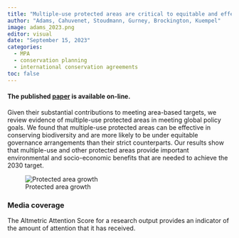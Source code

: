 ```yaml
---
title: "Multiple-use protected areas are critical to equitable and effective conservation"
author: "Adams, Cahuvenet, Stoudmann, Gurney, Brockington, Kuempel"
image: adams_2023.png
editor: visual
date: "September 15, 2023"
categories:
  - MPA
  - conservation planning
  - international conservation agreements
toc: false
---
```


#### The published [paper](https://www.sciencedirect.com/science/article/pii/S2590332223003901?dgcid=author) is available on-line.

Given their substantial contributions to meeting area-based targets, we review evidence of multiple-use protected areas in meeting global policy goals. We found that multiple-use protected areas can be effective in conserving biodiversity and are more likely to be under equitable governance arrangements than their strict counterparts. Our results show that multiple-use and other protected areas provide important environmental and socio-economic benefits that are needed to achieve the 2030 target.

![Protected area growth](adams_2023.png)

### Media coverage

The Altmetric Attention Score for a research output provides an indicator of the amount of attention that it has received.

```{=html}
<script type="text/javascript" src="https://d1bxh8uas1mnw7.cloudfront.net/assets/embed.js"></script>
```
::: {.altmetric-embed data-badge-type="medium-donut" data-badge-details="right" data-doi="10.1111/csp2.354"}
:::

